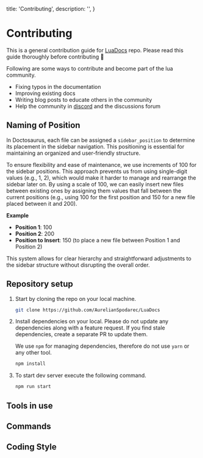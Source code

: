   title: 'Contributing',
  description: '',
}

# Contributing
This is a general contribution guide for [LuaDocs](https://github.com/AurelianSpodarec/LuaDocs) repo. Please read this guide thoroughly before contributing 🙏

Following are some ways to contribute and become part of the lua community.

- Fixing typos in the documentation
- Improving existing docs
- Writing blog posts to educate others in the community
- Help the community in [discord](https://discord.gg/Jp2HFx3KTH) and the discussions forum

## Naming of Position
In Doctosaurus, each file can be assigned a `sidebar_position` to determine its placement in the sidebar navigation. This positioning is essential for maintaining an organized and user-friendly structure.

To ensure flexibility and ease of maintenance, we use increments of 100 for the sidebar positions. This approach prevents us from using single-digit values (e.g., 1, 2), which would make it harder to manage and rearrange the sidebar later on. By using a scale of 100, we can easily insert new files between existing ones by assigning them values that fall between the current positions (e.g., using 100 for the first position and 150 for a new file placed between it and 200).

**Example**
- **Position 1**: 100
- **Position 2**: 200
- **Position to Insert**: 150 (to place a new file between Position 1 and Position 2)

This system allows for clear hierarchy and straightforward adjustments to the sidebar structure without disrupting the overall order.

## Repository setup

1. Start by cloning the repo on your local machine.

    ```sh
    git clone https://github.com/AurelianSpodarec/LuaDocs
    ```

2. Install dependencies on your local. Please do not update any dependencies along with a feature request. If you find stale dependencies, create a separate PR to update them.

   We use `npm` for managing dependencies, therefore do not use `yarn` or any other tool.

    ```sh
    npm install
    ```

3. To start dev server execute the following command.

    ```sh
    npm run start
    ```

## Tools in use

## Commands

## Coding Style